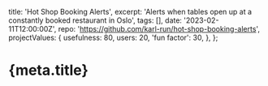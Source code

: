   title: 'Hot Shop Booking Alerts',
  excerpt: 'Alerts when tables open up at a constantly booked restaurant in Oslo',
  tags: [],
  date: '2023-02-11T12:00:00Z',
  repo: 'https://github.com/karl-run/hot-shop-booking-alerts',
  projectValues: {
    usefulness: 80,
    users: 20,
    'fun factor': 30,
  },
};

# {meta.title}

<GaugeCollection values={meta.projectValues} direction="row" />
